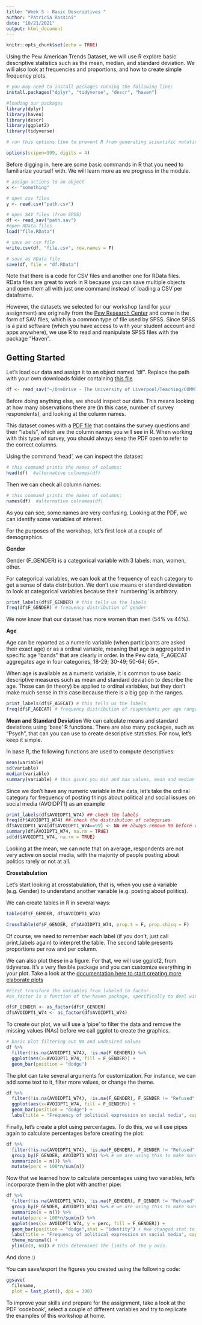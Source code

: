 ```yaml
---
title: "Week 5 - Basic Descriptives "
author: "Patricia Rossini"
date: "10/21/2021"
output: html_document
---
```


```r
knitr::opts_chunk$set(echo = TRUE)

```


Using the Pew American Trends Dataset, we will use R explore basic descriptive statistics such as the mean, median, and standard deviation. We will also look at frequencies and proportions, and how to create simple frequency plots. 


```r
# you may need to install packages running the following line:
install.packages("dplyr", "tidyverse", "descr", "haven")

```


```r
#loading our packages 
library(dplyr)
library(haven)
library(descr)
library(ggplot2)
library(tidyverse)

# run this options line to prevent R from generating scientific notations

options(scipen=999, digits = 4)

```


Before digging in, here are some basic commands in R that you need to familiarize yourself with. 
We will learn more as we progress in the module.


```r
# assign actions to an object
x <- "something"

# open csv files
y <- read.csv("path.csv")

# open SAV files (from SPSS)
df <- read_sav("path.sav")
#open RData files
load("file.RData")

# save as csv file
write.csv(df, "file.csv", row.names = F)

# save as RData file
save(df, file = "df.RData")
```


Note that there is a code for CSV files and another one for RData files. RData files are great to work in R because you can save multiple objects and open them all with just one command instead of loading a CSV per dataframe.

However, the datasets we selected for our workshop (and for your assignment) are originally from the [Pew Research Center](https://www.pewresearch.org/tools-and-resources/) and come in the form of SAV files, which is a common type of file used by SPSS. Since SPSS is a paid software (which you have access to with your student account and apps anywhere), we use R to read and manipulate SPSS files with the package "Haven". 

## Getting Started

Let's load our data and assign it to an object named "df".
Replace the path with your own downloads folder containing [this file](https://theuniversityofliverpool-my.sharepoint.com/:u:/g/personal/prossini_liverpool_ac_uk/EZt5HUqjpWJLuOjcNjrLwAkB1hQRd__Jf-F86LHWznAIgw?e=lGiiDj)
```r
df <- read_sav("~/OneDrive - The University of Liverpool/Teaching/COMM747 Research Methods/Datasets/American Trends Pew/ATP W74.sav") ## replace 
```

Before doing anything else, we should inspect our data. This means looking at how many observations there are (in this case, number of survey respondents), and looking at the column names. 

This dataset comes with a [PDF file](https://theuniversityofliverpool-my.sharepoint.com/:b:/g/personal/prossini_liverpool_ac_uk/EfUlnuOHSrRBiH7jngCJakIBWDAQ9SoNXWP2fsC6b3me-g?e=tpR5lL_) that contains the survey questions and their "labels", which are the column names you will see in R. When working with this type of survey, you should always keep the PDF open to refer to the correct columns.


Using the command 'head', we can inspect the dataset: 

```r
# this command prints the names of columns: 
head(df)  #alternative colnames(df)

```

Then we can check all column names:

```r
# this command prints the names of columns: 
names(df)  #alternative colnames(df)

```

As you can see, some names are very confusing. Looking at the PDF, we can identify some variables of interest. 

For the purposes of the workshop, let's first look at a couple of demographics.

**Gender**

Gender (F_GENDER) is a categorical variable with 3 labels: man, women, other. 

For categorical variables, we can look at the frequency of each category to get a sense of data distribution. 
We don't use means or standard deviation to look at categorical variables because their 'numbering' is arbitrary. 


```r
print_labels(df$F_GENDER) # this tells us the labels
freq(df$F_GENDER) # frequency distribution of gender 

```
We now know that our dataset has more women than men (54% vs 44%). 

**Age**

Age can be reported as a numeric variable (when participants are asked their exact age) or as a ordinal variable, meaning that age is aggregated in specific age "bands" that are clearly in order. In the Pew data, F_AGECAT aggregates age in four categories, 18-29; 30-49; 50-64; 65+. 

When age is available as a numeric variable, it is common to use basic descriptive measures such as mean and standard deviation to describe the age. Those can (in theory) be applied to ordinal variables, but they don't make much sense in this case because there is a big gap in the ranges. 


```r
print_labels(df$F_AGECAT) # this tells us the labels
freq(df$F_AGECAT) # frequency distribution of respondents per age range 

```
**Mean and Standard Deviation**
We can calculate means and standard deviations using 'base' R functions. There are also many packages, such as "Psych", that can you can use to create descriptive statistics. For now, let's keep it simple.

In base R, the following functions are used to compute descriptives:

```r
mean(variable)
sd(variable)
median(variable)
summary(variable) # this gives you min and max values, mean and median
````

Since we don't have any numeric variable in the data, let's take the ordinal category for frequency of posting things about political and social issues on social media (AVOIDPT1) as an example

```r
print_labels(df$AVOIDPT1_W74) ## check the labels
freq(df$AVOIDPT1_W74) ## check the distribution of categories
df$AVOIDPT1_W74[df$AVOIDPT1_W74==99] <- NA ## always remove 99 before calculating means
summary(df$AVOIDPT1_W74, na.rm = TRUE)
sd(df$AVOIDPT1_W74, na.rm = TRUE)

```

Looking at the mean, we can note that on average, respondents are not very active on social media, with the majority of people posting about politics rarely or not at all. 



**Crosstabulation**

Let's start looking at crosstabulation, that is, when you use a variable (e.g. Gender) to understand another variable (e.g. posting about politics).

We can create tables in R in several ways:
```r
table(df$F_GENDER, df$AVOIDPT1_W74)

CrossTable(df$F_GENDER, df$AVOIDPT1_W74, prop.t = F, prop.chisq = F)

```
Of course, we need to remember each label (if you don't, just call print_labels again) to interpret the table. 
The second table presents proportions per row and per column. 


We can also plot these in a figure. For that, we 
will use ggplot2, from tidyverse. It's a very flexible package and you can customize everything in your plot. Take a look at the [documentation here to start creating more elaborate plots](https://ggplot2.tidyverse.org/)


```r
#First transform the variables from labeled to factor. 
#as_factor is a function of the haven package, specifically to deal with SPSS files (or other imported labeled data). 

df$F_GENDER <- as_factor(df$F_GENDER)
df$AVOIDPT1_W74 <- as_factor(df$AVOIDPT1_W74)
```


To create our plot, we will use a 'pipe' to filter the data and remove the missing values (NAs) before we call ggplot to create the graphics. 

```r
# basic plot filtering out NA and undesired values
df %>% 
  filter(!is.na(AVOIDPT1_W74), !is.na(F_GENDER)) %>%
  ggplot(aes(x=AVOIDPT1_W74, fill = F_GENDER)) +
  geom_bar(position = "dodge")
```

The plot can take several arguments for customization. For instance, we can add some text to it, filter more values, or change the theme.

```r
df %>% 
  filter(!is.na(AVOIDPT1_W74), !is.na(F_GENDER), F_GENDER != "Refused", F_GENDER != "In some other way") %>%
  ggplot(aes(x=AVOIDPT1_W74, fill = F_GENDER)) +
  geom_bar(position = "dodge") + 
  labs(title = "Frequency of political expression on social media", caption = "Source: Pew Research Center - American Values Survey Wave 47", x = "Freq. Posting about Politics", y = "Number of respondents", fill = "Gender") + theme_minimal()

```

Finally, let's create a plot using percentages. 
To do this, we will use pipes again to calculate percentages before creating the plot:


```r
df %>% 
  filter(!is.na(AVOIDPT1_W74), !is.na(F_GENDER), F_GENDER != "Refused", F_GENDER != "In some other way") %>%
  group_by(F_GENDER, AVOIDPT1_W74) %>% # we are using this to make sure the data is grouped to calculate proportions
  summarize(n = n()) %>% 
  mutate(perc = 100*n/sum(n)) 

`````


Now that we learned how to calculate percentages using two variables, let's incorporate them in the plot with another pipe:



```r
df %>% 
  filter(!is.na(AVOIDPT1_W74), !is.na(F_GENDER), F_GENDER != "Refused", F_GENDER != "In some other way") %>%
  group_by(F_GENDER, AVOIDPT1_W74) %>% # we are using this to make sure the data is grouped to calculate proportions
  summarize(n = n()) %>% 
  mutate(perc = 100*n/sum(n)) %>%
  ggplot(aes(x= AVOIDPT1_W74, y = perc, fill = F_GENDER)) +
  geom_bar(position = "dodge",stat = "identity") + #we changed stat to identity because we  
  labs(title = "Frequency of political expression on social media", caption = "Source: Pew Research Center - American Values Survey Wave 47", x = "Freq. Posting about Politics", y = "Frequency (%)", fill = "Gender") + 
  theme_minimal() + 
  ylim(c(0, 60)) # this determines the limits of the y axis. 


```
And done :) 

You can save/export the figures you created using the following code: 

```r
ggsave(
  filename,
  plot = last_plot(), dpi = 300)
```

To improve your skills and prepare for the assignment, take a look at the PDF 'codebook', select a couple of different variables and try to replicate the examples of this workshop at home. 

